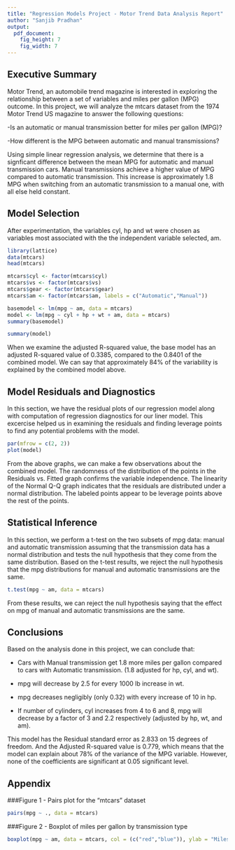 ```yaml
---
title: "Regression Models Project - Motor Trend Data Analysis Report"
author: "Sanjib Pradhan"
output:
  pdf_document:
    fig_height: 7
    fig_width: 7
---
```

  
## Executive Summary  

Motor Trend, an automobile trend magazine is interested in exploring the relationship between a set of variables and miles per gallon (MPG) outcome. In this project, we will analyze the mtcars dataset from the 1974 Motor Trend US magazine to answer the following questions:

-Is an automatic or manual transmission better for miles per gallon (MPG)?

-How different is the MPG between automatic and manual transmissions?

Using simple linear regression analysis, we determine that there is a signficant difference between the mean MPG for automatic and manual transmission cars. Manual transmissions achieve a higher value of MPG compared to automatic transmission. This increase is approximately 1.8 MPG when switching from an automatic transmission to a manual one, with all else held constant.

## Model Selection
After experimentation, the variables cyl, hp and wt were chosen as variables most associated with the the independent variable selected, am.
```r
library(lattice)
data(mtcars)
head(mtcars)
```
```r
mtcars$cyl <- factor(mtcars$cyl)
mtcars$vs <- factor(mtcars$vs)
mtcars$gear <- factor(mtcars$gear)
mtcars$am <- factor(mtcars$am, labels = c("Automatic","Manual"))

basemodel <- lm(mpg ~ am, data = mtcars)
model <- lm(mpg ~ cyl + hp + wt + am, data = mtcars)
summary(basemodel)
```

```r
summary(model)
```
When we examine the adjusted R-squared value, the base model has an adjusted R-squared value of 0.3385, compared to the 0.8401 of the combined model. We can say that approximately 84% of the variability is explained by the combined model above.

## Model Residuals and Diagnostics  

In this section, we have the residual plots of our regression model along with computation of regression diagnostics for our liner model. This excercise helped us in examining the residuals and finding leverage points to find any potential problems with the model.

```r
par(mfrow = c(2, 2))
plot(model)
```   
From the above graphs, we can make a few observations about the combined model. The randomness of the distribution of the points in the Residuals vs. Fitted graph confirms the variable independence. The linearity of the Normal Q-Q graph indicates that the residuals are distributed under a normal distribution. The labeled points appear to be leverage points above the rest of the points.

## Statistical Inference
  
In this section, we perform a t-test on the two subsets of mpg data: manual and automatic transmission assuming that the transmission data has a normal distribution and tests the null hypothesis that they come from the same distribution. Based on the t-test results, we reject the null hypothesis that the mpg distributions for manual and automatic transmissions are the same.

```r
t.test(mpg ~ am, data = mtcars)
```  
From these results, we can reject the null hypothesis saying that the effect on mpg of manual and automatic transmissions are the same.

## Conclusions  


Based on the analysis done in this project, we can conclude that:

- Cars with Manual transmission get 1.8 more miles per gallon compared to cars with Automatic transmission. (1.8 adjusted for hp, cyl, and wt).

- mpg will decrease by 2.5 for every 1000 lb increase in wt.

- mpg decreases negligibly (only 0.32) with every increase of 10 in hp.

- If number of cylinders, cyl increases from 4 to 6 and 8, mpg will decrease by a factor of 3 and 2.2 respectively (adjusted by hp, wt, and am).

  
This model has the Residual standard error as 2.833 on 15 degrees of freedom. And the Adjusted R-squared value is 0.779, which means that the model can explain about 78% of the variance of the MPG variable. However, none of the coefficients are significant at 0.05 significant level.  

## Appendix

###Figure 1 - Pairs plot for the “mtcars” dataset
``` r
pairs(mpg ~ ., data = mtcars)
```
###Figure 2 - Boxplot of miles per gallon by transmission type  
```r
boxplot(mpg ~ am, data = mtcars, col = (c("red","blue")), ylab = "Miles Per Gallon", xlab = "Transmission Type")
```  
